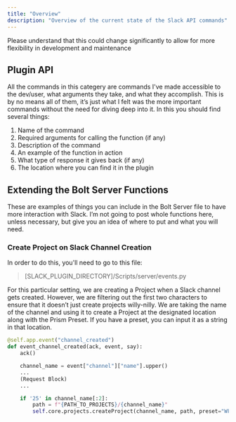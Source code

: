 ```yaml
---
title: "Overview"
description: "Overview of the current state of the Slack API commands"
---
```


<Warning>Please understand that this could change significantly to allow for more flexibility in development and maintenance</Warning>
  

## Plugin API
All the commands in this categery are commands I've made accessible to the dev/user, what arguments they take, and what they accomplish. This is by no means all of them, 
it’s just what I felt was the more important commands without the need for diving deep into it. In this you should find several things: 
1. Name of the command
2. Required arguments for calling the function (if any)
3. Description of the command 
4. An example of the function in action
5. What type of response it gives back (if any)
6. The location where you can find it in the plugin
  
  

## Extending the Bolt Server Functions
These are examples of things you can include in the Bolt Server file to have more interaction with Slack. I’m not going to post whole functions here, unless necessary, 
but give you an idea of where to put and what you will need. 
  

### Create Project on Slack Channel Creation
In order to do this, you'll need to go to this file:
> [SLACK_PLUGIN_DIRECTORY]/Scripts/server/events.py
  
For this particular setting, we are creating a Project when a Slack channel gets created. However, we are filtering out the first two characters to ensure that it doesn’t 
just create projects willy-nilly. We are taking the name of the channel and using it to create a Project at the designated location along with the Prism Preset. If you have a preset, 
you can input it as a string in that location.

```python /Scripts/server/events.py lines icon="python"
@self.app.event("channel_created")
def event_channel_created(ack, event, say):
    ack()

    channel_name = event["channel"]["name"].upper()
    ...
    (Request Block)
    ...

    if '25' in channel_name[:2]:
        path = f"{PATH_TO_PROJECTS}/{channel_name}"
        self.core.projects.createProject(channel_name, path, preset="WF")
```